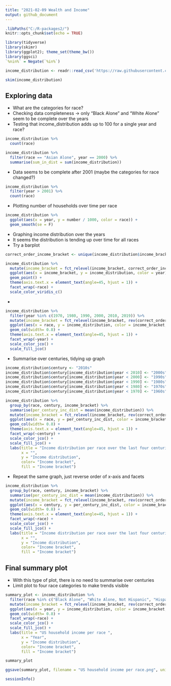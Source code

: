 ```yaml
---
title: "2021-02-09 Wealth and Income"
output: github_document
---
```


```r
.libPaths("C:/R-packages2/")
knitr::opts_chunk$set(echo = TRUE)
```

```r
library(tidyverse)
library(skimr)
library(ggplot2); theme_set(theme_bw())
library(ggsci)
`%nin%` = Negate(`%in%`)
```

```r
income_distribution <- readr::read_csv('https://raw.githubusercontent.com/rfordatascience/tidytuesday/master/data/2021/2021-02-09/income_distribution.csv')
```

```r
skim(income_distribution)
```

## Exploring data

* What are the categories for race?
* Checking data completeness -> only "Black Alone" and "White Alone" seem to be complete over the years
* Testing that income_distribution adds up to 100 for a single year and race?

```r
income_distribution %>% 
  count(race)

income_distribution %>% 
  filter(race == "Asian Alone", year == 2000) %>% 
  summarise(sum_in_dist = sum(income_distribution))
```

* Data seems to be complete after 2001 (maybe the categories for race changed?)

```r
income_distribution %>% 
  filter(year > 2001) %>% 
  count(race)
```

* Plotting number of households over time per race

```r
income_distribution %>% 
  ggplot(aes(x = year, y = number / 1000, color = race)) +
  geom_smooth(se = F)
```



* Graphing income distribution over the years
* It seems the distribution is tending up over time for all races
* Try a barplot

```r
correct_order_income_bracket <- unique(income_distribution$income_bracket)

income_distribution %>% 
  mutate(income_bracket = fct_relevel(income_bracket, correct_order_income_bracket)) %>% 
  ggplot(aes(x = income_bracket, y = income_distribution, color = year)) +
  geom_point() +
  theme(axis.text.x = element_text(angle=45, hjust = 1)) +
  facet_wrap(~race) +
  scale_color_viridis_c()
```
* 

```r
income_distribution %>% 
  filter(year %in% c(1970, 1980, 1990, 2000, 2010, 2019)) %>% 
  mutate(income_bracket = fct_relevel(income_bracket, rev(correct_order_income_bracket))) %>% 
  ggplot(aes(x = race, y = income_distribution, color = income_bracket, fill = income_bracket)) +
  geom_col(width= 0.8) +
  theme(axis.text.x = element_text(angle=45, hjust = 1)) +
  facet_wrap(~year) +
  scale_color_jco() +
  scale_fill_jco() 
```

* Summarise over centuries, tidying up graph

```r
income_distribution$century <- "2010s"
income_distribution$century[income_distribution$year < 2010] <- "2000s"
income_distribution$century[income_distribution$year < 2000] <- "1990s"
income_distribution$century[income_distribution$year < 1990] <- "1980s"
income_distribution$century[income_distribution$year < 1980] <- "1970s"
income_distribution$century[income_distribution$year < 1970] <- "1960s"

income_distribution %>% 
  group_by(race, century, income_bracket) %>% 
  summarise(per_century_inc_dist = mean(income_distribution)) %>% 
  mutate(income_bracket = fct_relevel(income_bracket, rev(correct_order_income_bracket))) %>% 
  ggplot(aes(x = race, y = per_century_inc_dist, color = income_bracket, fill = income_bracket)) +
  geom_col(width= 0.8) +
  theme(axis.text.x = element_text(angle=45, hjust = 1)) +
  facet_wrap(~century) +
  scale_color_jco() +
  scale_fill_jco() + 
  labs(title = "Income distribution per race over the last four centuries",
       x = "",
       y = "Income distribution",
       color= "Income bracket",
       fill = "Income bracket")
```

* Repeat the same graph, just reverse order of x-axis and facets
```r
income_distribution %>% 
  group_by(race, century, income_bracket) %>% 
  summarise(per_century_inc_dist = mean(income_distribution)) %>% 
  mutate(income_bracket = fct_relevel(income_bracket, rev(correct_order_income_bracket))) %>% 
  ggplot(aes(x = century, y = per_century_inc_dist, color = income_bracket, fill = income_bracket)) +
  geom_col(width= 0.8) +
  theme(axis.text.x = element_text(angle=45, hjust = 1)) +
  facet_wrap(~race) +
  scale_color_jco() +
  scale_fill_jco() + 
  labs(title = "Income distribution per race over the last four centuries",
       x = "",
       y = "Income distribution",
       color= "Income bracket",
       fill = "Income bracket")
```

## Final summary plot 

* With this type of plot, there is no need to summarise over centuries
* Limit plot to four race categories to make trends visible


```r
summary_plot <- income_distribution %>% 
  filter(race %in% c("Black Alone", "White Alone, Not Hispanic", "Hispanic (Any Race)", "Asian Alone")) %>%
  mutate(income_bracket = fct_relevel(income_bracket, rev(correct_order_income_bracket))) %>% 
  ggplot(aes(x = year, y = income_distribution, color = income_bracket, fill = income_bracket)) +
  geom_col(width= 0.8) +
  facet_wrap(~race) +
  scale_color_jco() +
  scale_fill_jco() +
  labs(title = "US household income per race ",
       x = "Year",
       y = "Income distribution",
       color= "Income bracket",
       fill = "Income bracket")

summary_plot
```

```r
ggsave(summary_plot, filename = "US household income per race.png", units = "cm", width = 14, height = 10, limitsize = F, scale = 1)
```

```r
sessionInfo()
```

